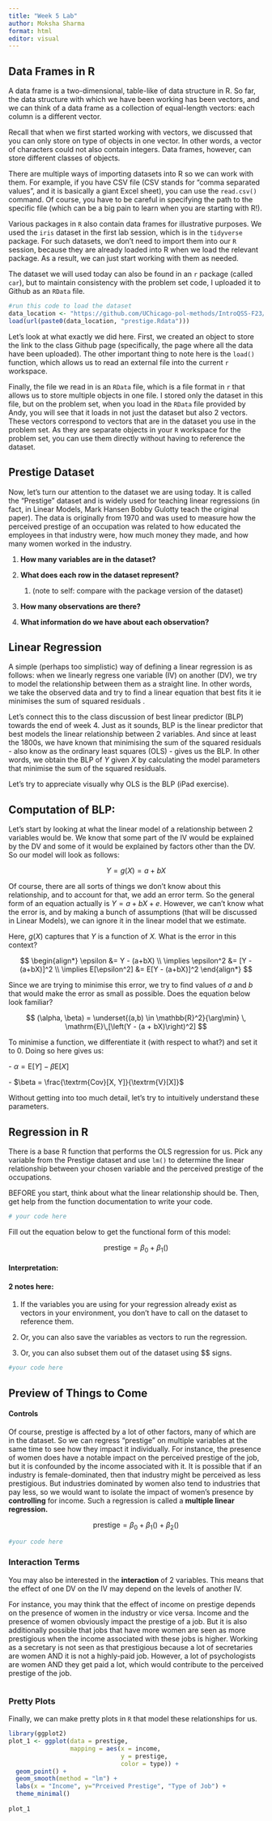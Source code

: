 ```yaml
---
title: "Week 5 Lab"
author: Moksha Sharma
format: html
editor: visual
---
```


## Data Frames in R

A data frame is a two-dimensional, table-like of data structure in R. So far, the data structure with which we have been working has been vectors, and we can think of a data frame as a collection of equal-length vectors: each column is a different vector.

Recall that when we first started working with vectors, we discussed that you can only store on type of objects in one vector. In other words, a vector of characters could not also contain integers. Data frames, however, can store different classes of objects.

There are multiple ways of importing datasets into R so we can work with them. For example, if you have CSV file (CSV stands for "comma separated values", and it is basically a giant Excel sheet), you can use the `read.csv()` command. Of course, you have to be careful in specifying the path to the specific file (which can be a big pain to learn when you are starting with R!).

Various packages in `R` also contain data frames for illustrative purposes. We used the `iris` dataset in the first lab session, which is in the `tidyverse` package. For such datasets, we don't need to import them into our `R` session, because they are already loaded into R when we load the relevant package. As a result, we can just start working with them as needed.

The dataset we will used today can also be found in an `r` package (called `car`), but to maintain consistency with the problem set code, I uploaded it to Github as an `RData` file.

```r
#run this code to load the dataset
data_location <- "https://github.com/UChicago-pol-methods/IntroQSS-F23/raw/main/data/"
load(url(paste0(data_location, "prestige.Rdata")))
```

Let's look at what exactly we did here. First, we created an object to store the link to the class Github page (specifically, the page where all the data have been uploaded). The other important thing to note here is the `load()` function, which allows us to read an external file into the current `r` workspace.

Finally, the file we read in is an `RData` file, which is a file format in `r` that allows us to store multiple objects in one file. I stored only the dataset in this file, but on the problem set, when you load in the `RData` file provided by Andy, you will see that it loads in not just the dataset but also 2 vectors. These vectors correspond to vectors that are in the dataset you use in the problem set. As they are separate objects in your `R` workspace for the problem set, you can use them directly without having to reference the dataset.

## Prestige Dataset

Now, let's turn our attention to the dataset we are using today. It is called the "Prestige" dataset and is widely used for teaching linear regressions (in fact, in Linear Models, Mark Hansen Bobby Gulotty teach the original paper). The data is originally from 1970 and was used to measure how the perceived prestige of an occupation was related to how educated the employees in that industry were, how much money they made, and how many women worked in the industry.

1.  **How many variables are in the dataset?**

2.  **What does each row in the dataset represent?**

    1.  (note to self: compare with the package version of the dataset)

3.  **How many observations are there?**

4.  **What information do we have about each observation?**

## Linear Regression

A simple (perhaps too simplistic) way of defining a linear regression is as follows: when we linearly regress one variable (IV) on another (DV), we try to model the relationship between them as a straight line. In other words, we take the observed data and try to find a linear equation that best fits it ie minimises the sum of squared residuals .

Let's connect this to the class discussion of best linear predictor (BLP) towards the end of week 4. Just as it sounds, BLP is the linear predictor that best models the linear relationship between 2 variables. And since at least the 1800s, we have known that minimising the sum of the squared residuals - also know as the ordinary least squares (OLS) - gives us the BLP. In other words, we obtain the BLP of *Y* given *X* by calculating the model parameters that minimise the sum of the squared residuals.

Let's try to appreciate visually why OLS is the BLP (iPad exercise).

## Computation of BLP:

Let's start by looking at what the linear model of a relationship between 2 variables would be. We know that some part of the IV would be explained by the DV and some of it would be explained by factors other than the DV. So our model will look as follows:

$$
\begin{equation}
Y = g(X) = a+bX
\end{equation}
$$

Of course, there are all sorts of things we don't know about this relationship, and to account for that, we add an error term. So the general form of an equation actually is $Y=a+bX+e$. However, we can't know what the error is, and by making a bunch of assumptions (that will be discussed in Linear Models), we can ignore it in the linear model that we estimate.

Here, $g(X)$ captures that *Y* is a function of *X.* What is the error in this context?

$$
\begin{align*}
\epsilon &= Y - (a+bX) \\
\implies \epsilon^2 &= [Y - (a+bX)]^2 \\
\implies E[\epsilon^2] &= E[Y - (a+bX)]^2
\end{align*}
$$

Since we are trying to minimise this error, we try to find values of $a$ and $b$ that would make the error as small as possible. Does the equation below look familiar?

$$
(\alpha, \beta) = \underset{(a,b) \in \mathbb{R}^2}{\arg\min} \, \mathrm{E}\,[\left(Y - (a + bX)\right)^2]
$$

To minimise a function, we differentiate it (with respect to what?) and set it to $0$. Doing so here gives us:

\- $\alpha = \textrm{E}[Y] - \beta \textrm{E}[X]$

\- $\beta = \frac{\textrm{Cov}[X, Y]}{\textrm{V}[X]}$

Without getting into too much detail, let's try to intuitively understand these parameters.

## Regression in R

There is a base R function that performs the OLS regression for us. Pick any variable from the Prestige dataset and use `lm()` to determine the linear relationship between your chosen variable and the perceived prestige of the occupations.

BEFORE you start, think about what the linear relationship should be. Then, get help from the function documentation to write your code.

```r
# your code here

```

Fill out the equation below to get the functional form of this model:

$$
\text{prestige} = \beta_0+\beta_1()
$$

#### Interpretation:

#### **2 notes here:**

1.  If the variables you are using for your regression already exist as vectors in your environment, you don't have to call on the dataset to reference them.

2.  Or, you can also save the variables as vectors to run the regression.

3.  Or, you can also subset them out of the dataset using \$\$ signs.

```r
#your code here

```

## Preview of Things to Come

#### Controls

Of course, prestige is affected by a lot of other factors, many of which are in the dataset. So we can regress "prestige" on multiple variables at the same time to see how they impact it individually. For instance, the presence of women does have a notable impact on the perceived prestige of the job, but it is confounded by the income associated with it. It is possible that if an industry is female-dominated, then that industry might be perceived as less prestigious. But industries dominated by women also tend to industries that pay less, so we would want to isolate the impact of women's presence by **controlling** for income. Such a regression is called a **multiple linear regression.**

$$
\text{prestige} = \beta_0+\beta_1() + \beta_2()
$$

```r
#your code here

```

### Interaction Terms

You may also be interested in the **interaction** of 2 variables. This means that the effect of one DV on the IV may depend on the levels of another IV.

For instance, you may think that the effect of income on prestige depends on the presence of women in the industry or vice versa. Income and the presence of women obviously impact the prestige of a job. But it is also additionally possible that jobs that have more women are seen as more prestigious when the income associated with these jobs is higher. Working as a secretary is not seen as that prestigious because a lot of secretaries are women AND it is not a highly-paid job. However, a lot of psychologists are women AND they get paid a lot, which would contribute to the perceived prestige of the job.

```r

```

### Pretty Plots

Finally, we can make pretty plots in `R` that model these relationships for us.

```r
library(ggplot2)
plot_1 <- ggplot(data = prestige,
                 mapping = aes(x = income,
                               y = prestige,
                               color = type)) +
  geom_point() +
  geom_smooth(method = "lm") +
  labs(x = "Income", y="Prceived Prestige", "Type of Job") +
  theme_minimal()
  
plot_1
```
